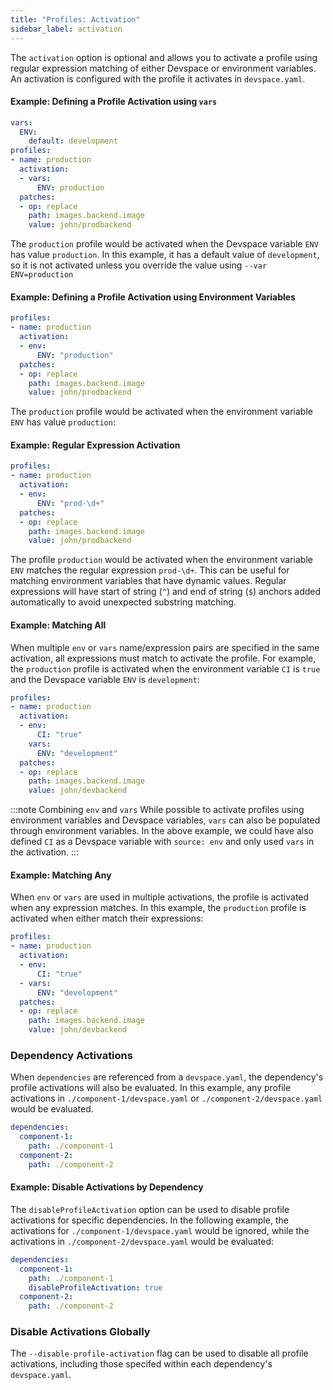 ```yaml
---
title: "Profiles: Activation"
sidebar_label: activation
---
```


The `activation` option is optional and allows you to activate a profile using regular expression matching of either Devspace or environment variables. An activation is configured with the profile it activates in `devspace.yaml`.


#### Example: Defining a Profile Activation using `vars`
```yaml {1-3,7-8}
vars:
  ENV:
    default: development
profiles:
- name: production
  activation:
  - vars:
      ENV: production
  patches:
  - op: replace
    path: images.backend.image
    value: john/prodbackend
```
The `production` profile would be activated when the Devspace variable `ENV` has value `production`.  In this example, it has a default value of `development`, so it is not activated unless you override the value using `--var ENV=production`

#### Example: Defining a Profile Activation using Environment Variables
```yaml {3-5}
profiles:
- name: production
  activation:
  - env:
      ENV: "production"
  patches:
  - op: replace
    path: images.backend.image
    value: john/prodbackend
```
The `production` profile would be activated when the environment variable `ENV` has value `production`:

#### Example: Regular Expression Activation
```yaml {3-5}
profiles:
- name: production
  activation:
  - env:
      ENV: "prod-\d+"
  patches:
  - op: replace
    path: images.backend.image
    value: john/prodbackend
```
The profile `production` would be activated when the environment variable `ENV` matches the regular expression `prod-\d+`. This can be useful for matching environment variables that have dynamic values. Regular expressions will have start of string (`^`) and end of string (`$`) anchors added automatically to avoid unexpected substring matching. 

#### Example: Matching All
When multiple `env` or `vars` name/expression pairs are specified in the same activation, all expressions must match to activate the profile. For example, the `production` profile is activated when the environment variable `CI` is `true` and the Devspace variable `ENV` is `development`:
```yaml {3-7}
profiles:
- name: production
  activation:
  - env:
      CI: "true"
    vars:
      ENV: "development"
  patches:
  - op: replace
    path: images.backend.image
    value: john/devbackend
```

:::note Combining `env` and `vars`
While possible to activate profiles using environment variables and Devspace variables, `vars` can also be populated through environment variables. In the above example, we could have also defined `CI` as a Devspace variable with `source: env` and only used `vars` in the activation.
:::

#### Example: Matching Any
When `env` or `vars` are used in multiple activations, the profile is activated when any expression matches. In this example, the `production` profile is activated when either match their expressions:
```yaml {3-7}
profiles:
- name: production
  activation:
  - env:
      CI: "true"
  - vars:
      ENV: "development"
  patches:
  - op: replace
    path: images.backend.image
    value: john/devbackend
```

### Dependency Activations
When `dependencies` are referenced from a `devspace.yaml`, the dependency's profile activations will also be evaluated. In this example, any profile activations in `./component-1/devspace.yaml` or `./component-2/devspace.yaml` would be evaluated.

```yaml
dependencies:
  component-1:
    path: ./component-1
  component-2:
    path: ./component-2
```

#### Example: Disable Activations by Dependency
The `disableProfileActivation` option can be used to disable profile activations for specific dependencies. In the following example, the activations for `./component-1/devspace.yaml` would be ignored, while the activations in `./component-2/devspace.yaml` would be evaluated:
```yaml {5}
dependencies:
  component-1:
    path: ./component-1
    disableProfileActivation: true
  component-2:
    path: ./component-2
```

### Disable Activations Globally
The `--disable-profile-activation` flag can be used to disable all profile activations, including those specifed within each dependency's `devspace.yaml`.
